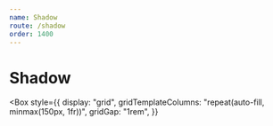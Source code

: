 ```yaml
---
name: Shadow
route: /shadow
order: 1400
---
```


# Shadow


<SectionHeading pattern="shadow{-variant?}" />

<Box
  style={{
    display: "grid",
    gridTemplateColumns: "repeat(auto-fill, minmax(150px, 1fr))",
    gridGap: "1rem",
  }}
>
  <ShadowBox caption="Default" shadowModifier="shadow" />
  <ShadowBox caption="Medium" shadowModifier="shadow-md" />
  <ShadowBox caption="Large" shadowModifier="shadow-lg" />
  <ShadowBox caption="XL" shadowModifier="shadow-xl" />
  <ShadowBox caption="2XL" shadowModifier="shadow-2xl" />
  <ShadowBox caption="Inner" shadowModifier="shadow-inner" />
  <ShadowBox caption="Outline" shadowModifier="shadow-outline" />
  <ShadowBox caption="None" shadowModifier="shadow-none" />
</Box>
